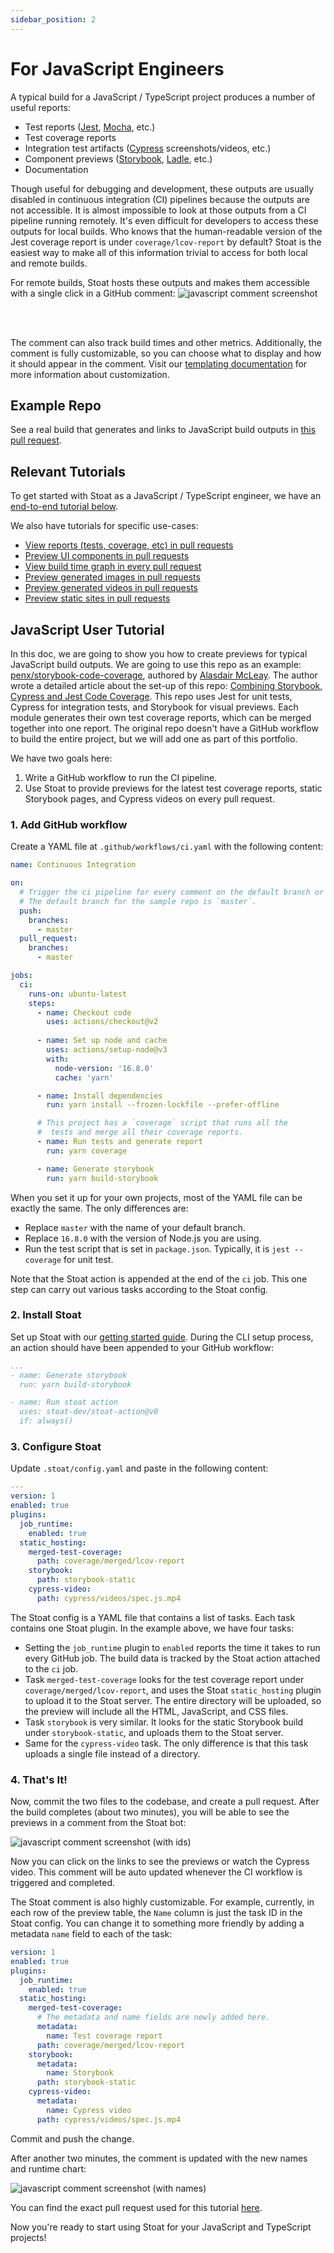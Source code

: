 ```yaml
---
sidebar_position: 2
---
```


# For JavaScript Engineers

A typical build for a JavaScript / TypeScript project produces a number of useful reports:
- Test reports ([Jest](https://jestjs.io/), [Mocha](https://mochajs.org/), etc.)
- Test coverage reports
- Integration test artifacts ([Cypress](https://www.cypress.io/) screenshots/videos, etc.)
- Component previews ([Storybook](https://storybook.js.org/), [Ladle](https://ladle.dev/), etc.)
- Documentation

Though useful for debugging and development, these outputs are usually disabled in continuous integration (CI) pipelines because the outputs are not accessible.
It is almost impossible to look at those outputs from a CI pipeline running remotely.
It's even difficult for developers to access these outputs for local builds.
Who knows that the human-readable version of the Jest coverage report is under `coverage/lcov-report` by default?
Stoat is the easiest way to make all of this information trivial to access for both local and remote builds.

For remote builds, Stoat hosts these outputs and makes them accessible with a single click in a GitHub comment:
<img src="https://stoat-dev--static.stoat.page/screenshot-javascript.png" alt="javascript comment screenshot" width={600} />

<br /><br />

The comment can also track build times and other metrics. Additionally, the comment is fully customizable, so
you can choose what to display and how it should appear in the comment.
Visit our [templating documentation](../concepts/templating) for more information about customization.

## Example Repo

See a real build that generates and links to JavaScript build outputs in [this pull request](https://github.com/stoat-dev/example-javascript/pull/1).

## Relevant Tutorials

To get started with Stoat as a JavaScript / TypeScript engineer, we have an [end-to-end tutorial below](#javascript-user-tutorial).

We also have tutorials for specific use-cases:
* [View reports (tests, coverage, etc) in pull requests](../tutorials/view-reports)
* [Preview UI components in pull requests](../tutorials/preview-components)
* [View build time graph in every pull request](../tutorials/build-runtimes)
* [Preview generated images in pull requests](../tutorials/preview-images)
* [Preview generated videos in pull requests](../tutorials/preview-videos)
* [Preview static sites in pull requests](../tutorials/preview-static-site)

## JavaScript User Tutorial

In this doc, we are going to show you how to create previews for typical JavaScript build outputs.
We are going to use this repo as an example: [penx/storybook-code-coverage](https://github.com/penx/storybook-code-coverage), authored by [Alasdair McLeay](https://github.com/penx).
The author wrote a detailed article about the set-up of this repo: [Combining Storybook, Cypress and Jest Code Coverage](https://dev.to/penx/combining-storybook-cypress-and-jest-code-coverage-4pa5).
This repo uses Jest for unit tests, Cypress for integration tests, and Storybook for visual previews.
Each module generates their own test coverage reports, which can be merged together into one report.
The original repo doesn't have a GitHub workflow to build the entire project, but we will add one as part of this portfolio.

We have two goals here:
1. Write a GitHub workflow to run the CI pipeline.
2. Use Stoat to provide previews for the latest test coverage reports, static Storybook pages, and Cypress videos on every pull request.

### 1. Add GitHub workflow

Create a YAML file at `.github/workflows/ci.yaml` with the following content:

```yaml title=".github/workflows/ci.yaml"
name: Continuous Integration

on:
  # Trigger the ci pipeline for every comment on the default branch or a pull request.
  # The default branch for the sample repo is `master`.
  push:
    branches:
      - master
  pull_request:
    branches:
      - master

jobs:
  ci:
    runs-on: ubuntu-latest
    steps:
      - name: Checkout code
        uses: actions/checkout@v2
        
      - name: Set up node and cache
        uses: actions/setup-node@v3
        with:
          node-version: '16.8.0'
          cache: 'yarn'

      - name: Install dependencies
        run: yarn install --frozen-lockfile --prefer-offline

      # This project has a `coverage` script that runs all the
      #  tests and merge all their coverage reports.
      - name: Run tests and generate report
        run: yarn coverage

      - name: Generate storybook
        run: yarn build-storybook
```

When you set it up for your own projects, most of the YAML file can be exactly the same. The only differences are:
- Replace `master` with the name of your default branch.
- Replace `16.8.0` with the version of Node.js you are using.
- Run the test script that is set in `package.json`. Typically, it is `jest --coverage` for unit test.

Note that the Stoat action is appended at the end of the `ci` job.
This one step can carry out various tasks according to the Stoat config.

### 2. Install Stoat

Set up Stoat with our [getting started guide](../installation).
During the CLI setup process, an action should have been appended to your GitHub workflow:
```yaml title=".github/workflows/ci.yaml"
...
- name: Generate storybook
  run: yarn build-storybook

- name: Run stoat action
  uses: stoat-dev/stoat-action@v0
  if: always()
```

### 3. Configure Stoat

Update `.stoat/config.yaml` and paste in the following content:

```yaml title=".stoat/config.yaml"
---
version: 1
enabled: true
plugins:
  job_runtime:
    enabled: true
  static_hosting:
    merged-test-coverage:
      path: coverage/merged/lcov-report
    storybook:
      path: storybook-static
    cypress-video:
      path: cypress/videos/spec.js.mp4
```

The Stoat config is a YAML file that contains a list of tasks. Each task contains one Stoat plugin. In the example above, we have four tasks:

- Setting the `job_runtime` plugin to `enabled` reports the time it takes to run every GitHub job. The build data is tracked by the Stoat action attached to the `ci` job.
- Task `merged-test-coverage` looks for the test coverage report under `coverage/merged/lcov-report`, and uses the Stoat `static_hosting` plugin to upload it to the Stoat server. The entire directory will be uploaded, so the preview will include all the HTML, JavaScript, and CSS files.
- Task `storybook` is very similar. It looks for the static Storybook build under `storybook-static`, and uploads them to the Stoat server.
- Same for the `cypress-video` task. The only difference is that this task uploads a single file instead of a directory.

### 4. That's It!

Now, commit the two files to the codebase, and create a pull request.
After the build completes (about two minutes), you will be able to see the previews in a comment from the Stoat bot:

<img src="https://stoat-dev--static.stoat.page/screenshot-javascript-tutorial-ids.png" alt="javascript comment screenshot (with ids)" width={600} />

Now you can click on the links to see the previews or watch the Cypress video. This comment will be auto updated whenever the CI workflow is triggered and completed.

The Stoat comment is also highly customizable. For example, currently, in each row of the preview table, the `Name` column is just the task ID in the Stoat config. You can change it to something more friendly by adding a metadata `name` field to each of the task:

```yaml title=".stoat/config.yaml"
version: 1
enabled: true
plugins:
  job_runtime:
    enabled: true
  static_hosting:
    merged-test-coverage:
      # The metadata and name fields are newly added here.
      metadata:
        name: Test coverage report
      path: coverage/merged/lcov-report
    storybook:
      metadata:
        name: Storybook
      path: storybook-static
    cypress-video:
      metadata:
        name: Cypress video
      path: cypress/videos/spec.js.mp4
```

Commit and push the change.

After another two minutes, the comment is updated with the new names and runtime chart:

<img src="https://stoat-dev--static.stoat.page/screenshot-javascript-tutorial-names.png" alt="javascript comment screenshot (with names)" width={600} />

You can find the exact pull request used for this tutorial [here](https://github.com/stoat-dev/example-javascript/pull/1).

Now you're ready to start using Stoat for your JavaScript and TypeScript projects!
